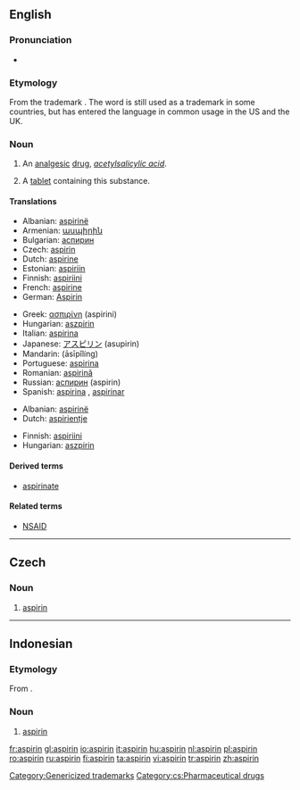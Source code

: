 {{wikipedia}}
{{also|Aspirin}}
==English==

===Pronunciation===
* {{IPA|/ˈæspɻɪn/}}

===Etymology===
From the {{etyl|de}} trademark {{term|Aspirin|lang=de}}. The word is still used as a trademark in some countries, but has entered the language in common usage in the US and the UK.

===Noun===
{{en-noun|aspirins|-}}

# {{context|uncountable|pharmaceutical drug}} An [[analgesic]] [[drug]], ''[[acetylsalicylic acid]]''.
# {{countable}} A [[tablet]] containing this substance.

====Translations====
{{trans-top|analgesic drug}}
* Albanian: [[aspirinë]]
* Armenian: [[ասպիրին]]
* Bulgarian: [[аспирин]] {{m}}
* Czech: [[#Czech|aspirin]] {{m}}
* Dutch: [[aspirine#Dutch|aspirine]]
* Estonian: [[aspiriin]]
* Finnish: [[aspiriini]]
* French: [[aspirine#French|aspirine]] {{f}}
* German: [[Aspirin]] {{n}}
{{trans-mid}}
* Greek: [[ασπιρίνη]] (aspirini)
* Hungarian: [[aszpirin]]
* Italian: [[aspirina]] {{f}}
* Japanese: [[アスピリン]] (asupirin)
* Mandarin: {{zh-ts|阿斯匹靈|阿斯匹灵}} (āsīpǐlíng)
* Portuguese: [[aspirina#Portuguese|aspirina]] {{f}}
* Romanian: [[aspirină]] {{f}}
* Russian: [[аспирин]] (aspirin)
* Spanish: [[aspirina#Spanish|aspirina]] {{f}}, [[aspirinar]] {{f}}
{{trans-bottom}}

{{trans-top|tablet containing acetylsalicylic acid}}
* Albanian: [[aspirinë]]
* Dutch: [[aspirientje]] {{n}}
{{trans-mid}}
* Finnish: [[aspiriini]]
* Hungarian: [[aszpirin]]
{{trans-bottom}}

====Derived terms====
* [[aspirinate]]

====Related terms====
* [[NSAID]]

[[Category:Genericized trademarks]]

----

==Czech==

===Noun===
{{cs-noun|g=m}}

# [[#English|aspirin]]

[[Category:cs:Pharmaceutical drugs]]

----

==Indonesian==

===Etymology===
From {{etyl|nl|id}} {{term|aspirine|lang=nl}}.

===Noun===
{{infl|id|noun}}

# [[#English|aspirin]]

[[fr:aspirin]]
[[gl:aspirin]]
[[io:aspirin]]
[[it:aspirin]]
[[hu:aspirin]]
[[nl:aspirin]]
[[pl:aspirin]]
[[ro:aspirin]]
[[ru:aspirin]]
[[fi:aspirin]]
[[ta:aspirin]]
[[vi:aspirin]]
[[tr:aspirin]]
[[zh:aspirin]]